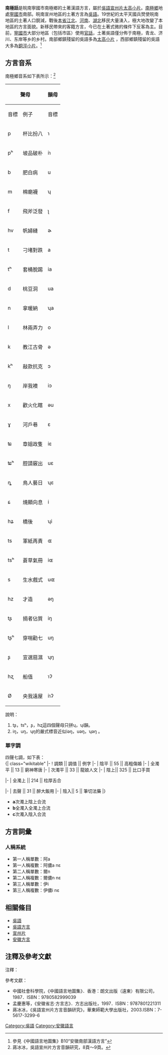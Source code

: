 {{Infobox Language
|name=南極話
|nativename=nɶ ʨiɿʔ ɣua 
|states=中國
|region= [[安徽省|安徽省]][[寧國市|寧國市]]南極鄉及附近鄉鎮
|familycolor= 漢藏語系
|fam1= [[漢藏語系|漢藏語系]]
|fam2= [[漢語|漢語]]
|fam3= [[吳語|吳語]]
|fam4= [[宣州片|宣州片]]
|fam5= [[太高小片|太高小片]]
|iso1= zh| iso2b= chi| iso2t= zho| iso3=wuu }}
{{About|南極鄉的漢語方言，亦即屬於吳語宣州片的'''南極鄉本地話'''|南極鄉的非吳語方言|西南官話}}
{{IPA NOTICE}}
'''南極話'''是皖南寧國市南極鄉的土著漢語方言，屬於[[吳語|吳語]][[宣州片|宣州片]][[太高小片|太高小片]]。[[南極鄉|南極鄉]]地處[[寧國市|寧國市]]南部。皖南宣州地區的土著方言為[[吳語|吳語]]。19世紀的太平天國兵燹使皖南地區的土著人口銳減，戰後[[皖中|本省江北]]、[[河南|河南]]、[[湖北|湖北]]移民大量湧入，極大地改變了本地區的方言面貌。新移民帶來的客籍方言，今已在土著式微的條件下反客為主。目前，[[寧國市|寧國市]]大部分地區（包括市區）使用[[官話|官話]]，土著吳語僅分佈于南極，青龙、济川、东岸等乡的乡村。南部鄉鎮殘留的吳語多為[[太高小片|太高小片]] ，西部鄉鎮殘留的吳語大多為[[銅涇小片|銅涇小片]]。<ref>參見《中國語言地圖集》B10“安徽南部漢語方言”</ref>

==方言音系==
南極鄉音系如下表所示：<ref>蔣冰冰，吳語宣州片方言音韻研究，8頁～9頁。</ref>

{| class="wikitable"
|-
! colspan="2" | 聲母
! colspan="2" | 韻母
! colspan="2" | 韻母
|-
! 音標 !! 例子 !! 音標 !! 例子 !! 音標 !! 例子
|-
| p || 杯比扮八 || ɿ || 雞齊起市 || uʔ || 不福窟屋
|-
| pʰ || 坡品破朴 || iɿ || 披皮迷禮 || ʮʔ || 劇出玉慾
|-
| b || 肥白病 || u || 菩租胡驢 || aʔ || 殺拉法答
|-
| m || 棉廟襪 || ʮ || 勾仇牛抖 || iaʔ || 壓
|-
| f || 飛斧泛發 || ʅ || 直 || uaʔ || 刮刷活滑
|-
| hv || 帆婦縫 || ɚ || 而二耳 || ɛʔ || 刻核麥扼
|-
| t || 刁堵對跌 || a || 街鞋埋打 || iɛʔ || 摘雪滅業
|-
| tʰ || 套桶脫踢 || ia || 爹寫邪借 || ʮɛʔ || 血浙菊月
|-
| d || 桃豆洞 || ua || 巴麻瓦下 || əʔ || 汁葛黑突
|-
| n || 拿暖納 || ʮa || 靴 || əuʔ || 叔竹六卜
|-
| l || 林兩弄力 || o || 罷薄 || oʔ || 桌角木凸
|-
| k || 教江古骨 || ə || 習十雹服 || ioʔ || 腳雀削弱   
|-
| kʰ || 敲款抗克 || ɔ || 交跑毛咬 || uoʔ || 托落索各
|-
| ŋ || 岸我襖 || iɔ || 朝條苗少 || eʔ || 得色北嚇
|-
| x || 歡火化瞎 || əu || 多河羅朵 || m || 姆
|-
| ɣ || 河戶巷 || ɛ || 恢培眉嘴 || n || 你
|-
| ʨ || 章姐政隻 || iɛ || 也席
|-
| ʨʰ || 腔請竅出 || uɛ || 灰懷款慣
|-
| ȵ || 鳥人藝日 || ʮɛ || 瘸善
|-
| ɕ || 燒顯向息 || i || 甘前連城
|-
| hʑ || 橋後 || ʮi || 專全閃串
|-
| ts || 軍紙再責 || ɶ || 官堂亡爽
|-
| tsʰ || 蒼草氣冊 || iɶ || 張牆涼廠
|-
| s || 生水戲式 || uɶ || 光皇謊礦
|-
| hz || 才造 || əŋ || 村層蚊滾
|-
| tʂ || 捐者佔質 || iŋ || 根貧明肯
|-
| tʂʰ || 穿喘勸七 || uŋ || 昏魂準
|-
| ʂ || 宣選扇濕 || ʮŋ || 兄雲
|-
| hʐ || 船值 || ɿʔ || 識
|-
| Ø || 央我遠屋 || iɿʔ || 力滴級筆
|}

說明：
#tʂ，tsʰ，ʂ，hʐ這四個聲母只拼ʮ，ʮi韻。
#iŋ，uŋ，ʮŋ的嚴式標音近似iəŋ，uəŋ，ʮəŋ 。

===單字調===
四聲七調，如下表：<br>
{| class="wikitable"
|- 
! 調類 || 調值 || 例字
|- 
| 陰平 || 55 || 高粗傷婚
|- 
| 全濁平 || 13 || 窮神寒唐
|- 
| 次濁平 || 33 || 龍娘人文
|- 
| 陰上{{ref label|次濁上|a|}}|| 325 || 比口手買

|-
| 全濁上{{ref label|全濁入|b|}} || 214 || 柱厚舌合

|-
| 去聲 || 31 || 醉大飯用
|- 
| 陰入{{ref label|次濁入|c|}}|| 5 || 筆切法藥
|}

*'''a'''{{note|次濁上}}次濁上陰上合流
*'''b'''{{note|全濁入}}全濁入全濁上合流
*'''c'''{{note|次濁入}}次濁入陰入合流

==方言詞彙== 

===人稱系統===
*第一人稱單數：阿a
*第一人稱複數：阿儂a nɛ
*第二人稱單數：爾n
*第二人稱複數：爾儂n nɛ
*第三人稱單數：伊i
*第三人稱複數：伊儂i nɛ

==相關條目==
*[[吳語|吳語]]
*[[吳語方言|吳語方言]]
*[[宣州片|宣州片]]
*[[安徽方言|安徽方言]]

==注釋及參考文獻==
;注釋：
{{reflist}}
;參考文獻：
*中國社會科學院，《中國語言地圖集》．香港：朗文出版（遠東）有限公司，1987．ISBN：9780582999039
*孟慶惠等，《安徽省志·方言志》．方志出版社，1997．ISBN：9787801221311
*蔣冰冰，《吳語宣州片方言音韻研究》，華東師範大學出版社，2003.ISBN：7-5617-3299-6

{{吳語}}
[[Category:吳語|Category:吳語]]
[[Category:安徽語言|Category:安徽語言]]